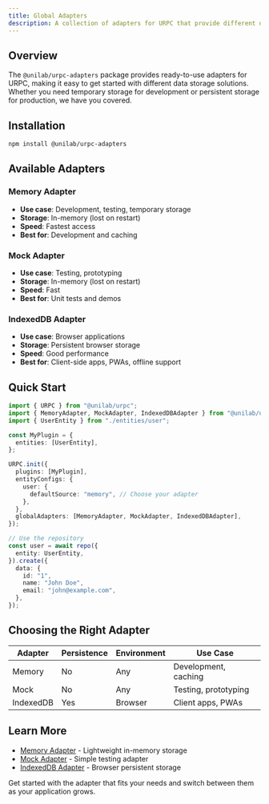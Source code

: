 ```yaml
---
title: Global Adapters
description: A collection of adapters for URPC that provide different data storage solutions. Choose the right adapter for your development needs.
---
```


## Overview

The `@unilab/urpc-adapters` package provides ready-to-use adapters for URPC, making it easy to get started with different data storage solutions. Whether you need temporary storage for development or persistent storage for production, we have you covered.

## Installation

```bash
npm install @unilab/urpc-adapters
```

## Available Adapters

### Memory Adapter
- **Use case**: Development, testing, temporary storage
- **Storage**: In-memory (lost on restart)
- **Speed**: Fastest access
- **Best for**: Development and caching

### Mock Adapter  
- **Use case**: Testing, prototyping
- **Storage**: In-memory (lost on restart)
- **Speed**: Fast
- **Best for**: Unit tests and demos

### IndexedDB Adapter
- **Use case**: Browser applications
- **Storage**: Persistent browser storage
- **Speed**: Good performance
- **Best for**: Client-side apps, PWAs, offline support

## Quick Start

```typescript
import { URPC } from "@unilab/urpc";
import { MemoryAdapter, MockAdapter, IndexedDBAdapter } from "@unilab/urpc-adapters";
import { UserEntity } from "./entities/user";

const MyPlugin = {
  entities: [UserEntity],
};

URPC.init({
  plugins: [MyPlugin],
  entityConfigs: {
    user: {
      defaultSource: "memory", // Choose your adapter
    },
  },
  globalAdapters: [MemoryAdapter, MockAdapter, IndexedDBAdapter],
});

// Use the repository
const user = await repo({
  entity: UserEntity,
}).create({
  data: {
    id: "1",
    name: "John Doe",
    email: "john@example.com",
  },
});
```

## Choosing the Right Adapter

| Adapter | Persistence | Environment | Use Case |
|---------|-------------|-------------|----------|
| Memory | No | Any | Development, caching |
| Mock | No | Any | Testing, prototyping |
| IndexedDB | Yes | Browser | Client apps, PWAs |

## Learn More

- [Memory Adapter](/docs/urpc/adapters/memory) - Lightweight in-memory storage
- [Mock Adapter](/docs/urpc/adapters/mock) - Simple testing adapter  
- [IndexedDB Adapter](/docs/urpc/adapters/indexeddb) - Browser persistent storage

Get started with the adapter that fits your needs and switch between them as your application grows.

